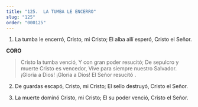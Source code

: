 ```yaml
---
title: "125.  LA TUMBA LE ENCERRO"
slug: "125"
order: "000125"
---
```

1.  La tumba le encerró, Cristo, mi Cristo; El alba allí esperó, Cristo el Señor.

**CORO**
>Cristo la tumba venció,
Y con gran poder resucitó;
De sepulcro y muerte Cristo es vencedor, Vive para siempre nuestro Salvador.
¡Gloria a Dios! ¡Gloria a Dios! El Señor resucitó .

2.	De guardas escapó, Cristo, mi Cristo; El sello destruyó, Cristo el Señor.

3.	La muerte dominó Cristo, mi Cristo; El su poder venció, Cristo el Señor.


